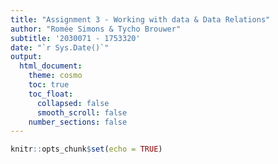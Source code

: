 ```yaml
---
title: "Assignment 3 - Working with data & Data Relations"
author: "Romée Simons & Tycho Brouwer"
subtitle: '2030071 - 1753320'
date: "`r Sys.Date()`"
output:
  html_document:
    theme: cosmo
    toc: true
    toc_float:
      collapsed: false
      smooth_scroll: false
    number_sections: false
---
```


```r
knitr::opts_chunk$set(echo = TRUE)

```

